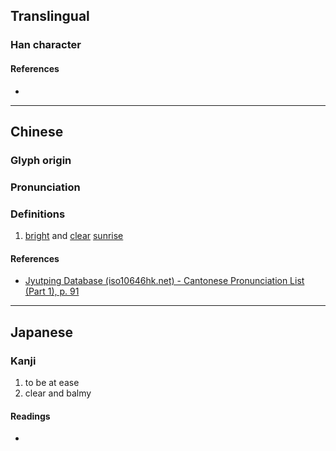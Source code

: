 {{character info/new}}
==Translingual==

===Han character===
{{Han char|rn=38|rad=女|as=04|sn=7|four=|canj=AV,XAV|ids=⿱日女}}

====References====
* {{Han ref|kx=0256.330|dkj=06099|dj=0521.120|hdz=21031.020|uh=599F|ud=22943}}

----

==Chinese==
{{zh-forms}}

===Glyph origin===
{{Han etym}}

===Pronunciation===
{{zh-pron
|m=yàn
|c=aan3,ngaan3
|mc=
|oc=
|ma=
|cat=
}}

===Definitions===
{{zh-hanzi}}

# [[bright]] and [[clear]] [[sunrise]]

====References====
* [http://www.iso10646hk.net/jp/document/download.jsp Jyutping Database (iso10646hk.net) - Cantonese Pronunciation List (Part 1), p. 91]

----

==Japanese==

===Kanji===
{{ja-kanji|grade=|rs=女04}}

# to be at ease
# clear and balmy

====Readings====
* {{ja-readings|on=[[あん]] (an), [[えん]] (en)|kun=[[やすらか]] (yasuraka), [[やすめる]] (yasumeru)}}